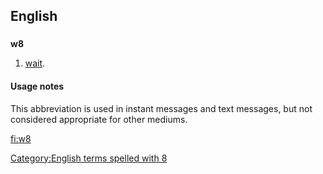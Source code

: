 ==English==

==={{abbreviation-old|en}}===
'''w8'''

# {{context|Internet slang|text messaging}} [[wait]].

====Usage notes====
This abbreviation is used in instant messages and text messages, but not considered appropriate for other mediums.

[[Category:English terms spelled with 8]]

[[fi:w8]]